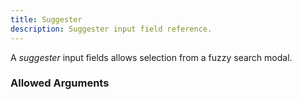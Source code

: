 ---
title: Suggester
description: Suggester input field reference.
---


<InputFieldInfo type={InputFieldType.SUGGESTER}></InputFieldInfo>

A _suggester_ input fields allows selection from a fuzzy search modal. 

### Allowed Arguments

<InputFieldAllowedArguments type={InputFieldType.SUGGESTER}></InputFieldAllowedArguments>
